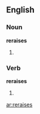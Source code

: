 ==English==

===Noun===

'''reraises'''

# {{plural of|reraise}}

===Verb===

'''reraises'''

# {{third person singular of|reraise}}

[[ar:reraises]]
